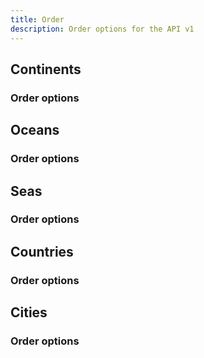 ```yaml
---
title: Order
description: Order options for the API v1
---
```


## Continents

### Order options

## Oceans

### Order options

## Seas

### Order options

## Countries

### Order options

## Cities

### Order options
